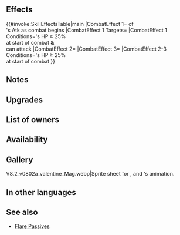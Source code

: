 {{Weapon Infobox
|tagid=SID_愛の祭の花籠＋
|intID=4010
|image=wep_mg087
|exclusive=0
|weaponType=Red Tome
|cost=300
|might=12
|range=2
|effect=At start of combat, if unit's HP ≥ 25%, deals damage to foe = X% of foe's Atk as combat begins (if unit has weapon-triangle advantage or if unit's Spd > foe's Spd, X = 30; otherwise, X = 15; activates only when unit can attack in combat; effects that reduce damage "during combat" do not apply; will not reduce foe's HP below 1), grants Atk/Spd+5 to unit during combat, and grants bonus to unit's Atk/Spd during combat = 15% of unit's Spd at start of combat.
|required=Devoted Basket
|refinePaths=default
|refineSP=350
|refineMedals=500
|refineStones=50
|properties=
}}
==Effects==
{{#invoke:SkillEffectsTable|main
|CombatEffect 1={{Eft|Damage|(30% if {{Tgt|Unit}}'s Spd ><br>{{Tgt|Foe}}'s Spd '''or''' {{Tgt|Unit}} has<br>[[weapon triangle|triangle]] advantage; else 15%)}} of<br>{{Tgt|Foe}}'s Atk as combat begins
|CombatEffect 1 Targets={{Tgt|Foe}}
|CombatEffect 1 Conditions={{Tgt|Unit}}'s HP ≥ 25%<br>at start of combat '''&'''<br>{{Tgt|Unit}} can attack
|CombatEffect 2={{Eft|Temporary buffs|Atk/Spd|5}}
|CombatEffect 3={{Eft|Temporary buffs|Atk/Spd|15% of {{Tgt|Unit}}'s Spd<br>at start of combat}}
|CombatEffect 2-3 Conditions={{Tgt|Unit}}'s HP ≥ 25%<br>at start of combat
}}

==Notes==
{{CombatDamage|noCounter=1}}
{{Temporary buffs}}
{{At start of combat}}

==Upgrades==
{{Weapon Upgrade List}}
==List of owners==
{{Skill Hero List}}
==Availability==
{{PassiveFocusList}}
{{PassiveDistributionList}}
{{PassiveCombatManualList}}
==Gallery==
<gallery>
V8.2_v0802a_valentine_Mag.webp|Sprite sheet for {{St|Tender Vessel}}, {{St|Loving Breath}} and {{PAGENAME}}'s animation.
</gallery>
==In other languages==
{{OtherLanguages
|japanese=愛の祭の花籠＋
|german=Blumenkorb+
|spanishEU=Cesta devota +
|spanishLA=Cesta devota +
|french=Panier dévot +
|italian=Cesto amorevole+
|chineseTW=愛之祭典的花籃＋
|portuguese=Cesta devota+
}}
==See also==
{{See also skills|cond=(Description LIKE '%=%of unit_s Spd at start of combat%' OR Description LIKE '%unit%has weapon%triangle advantage%' AND Description NOT LIKE '%boosts Atk%' OR Description LIKE '%deals%damage%combat begins%') AND Exclusive='1'}}
* [[Flare Passives]]
{{Weapons Navbox}}